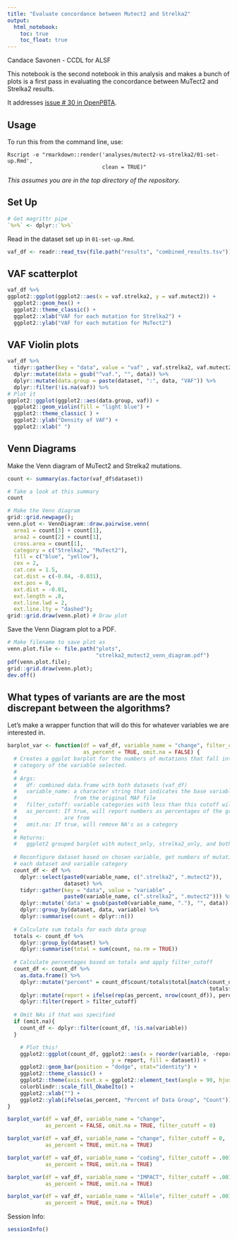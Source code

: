 ```yaml
---
title: "Evaluate concordance between Mutect2 and Strelka2"
output:   
  html_notebook: 
    toc: true
    toc_float: true
---
```


Candace Savonen - CCDL for ALSF

This notebook is the second notebook in this analysis and makes a bunch of plots
is a first pass in evaluating the concordance between MuTect2 and Strelka2 
results.

It addresses [issue \# 30 in OpenPBTA](https://github.com/AlexsLemonade/OpenPBTA-analysis/issues/30).

## Usage

To run this from the command line, use:
```
Rscript -e "rmarkdown::render('analyses/mutect2-vs-strelka2/01-set-up.Rmd', 
                              clean = TRUE)"
```

 _This assumes you are in the top directory of the repository._
 
## Set Up

```r
# Get magrittr pipe
`%>%` <- dplyr::`%>%`
```

Read in the dataset set up in `01-set-up.Rmd`.

```r
vaf_df <- readr::read_tsv(file.path("results", "combined_results.tsv"))
```

## VAF scatterplot

```r
vaf_df %>%
ggplot2::ggplot(ggplot2::aes(x = vaf.strelka2, y = vaf.mutect2)) + 
  ggplot2::geom_hex() +
  ggplot2::theme_classic() + 
  ggplot2::xlab("VAF for each mutation for Strelka2") + 
  ggplot2::ylab("VAF for each mutation for MuTect2") 
```

## VAF Violin plots

```r
vaf_df %>%
  tidyr::gather(key = "data", value = "vaf" , vaf.strelka2, vaf.mutect2) %>%
  dplyr::mutate(data = gsub("^vaf.", "", data)) %>% 
  dplyr::mutate(data.group = paste(dataset, ":", data, "VAF")) %>%
  dplyr::filter(!is.na(vaf)) %>%
# Plot it
ggplot2::ggplot(ggplot2::aes(data.group, vaf)) + 
  ggplot2::geom_violin(fill = "light blue") +
  ggplot2::theme_classic( ) + 
  ggplot2::ylab("Density of VAF") + 
  ggplot2::xlab(" ")
```

## Venn Diagrams

Make the Venn diagram of MuTect2 and Strelka2 mutations. 

```r
count <- summary(as.factor(vaf_df$dataset))

# Take a look at this summary
count
```

```r
# Make the Venn diagram
grid::grid.newpage();
venn.plot <- VennDiagram::draw.pairwise.venn(
  area1 = count[3] + count[1],
  area2 = count[2] + count[1],
  cross.area = count[1],
  category = c("Strelka2", "MuTect2"),
  fill = c("blue", "yellow"),
  cex = 2,
  cat.cex = 1.5,
  cat.dist = c(-0.04, -0.031),
  ext.pos = 0,
  ext.dist = -0.01,
  ext.length = .8,
  ext.line.lwd = 2,
  ext.line.lty = "dashed");
grid::grid.draw(venn.plot) # Draw plot
```

Save the Venn Diagram plot to a PDF. 

```r
# Make filename to save plot as
venn.plot.file <- file.path("plots", 
                            "strelka2_mutect2_venn_diagram.pdf")
pdf(venn.plot.file);
grid::grid.draw(venn.plot);
dev.off()
```

## What types of variants are are the most discrepant between the algorithms?

Let's make a wrapper function that will do this for whatever variables we are 
interested in. 

```r
barplot_var <- function(df = vaf_df, variable_name = "change", filter_cutoff = 0, 
                        as_percent = TRUE, omit.na = FALSE) {
  # Creates a ggplot barplot for the numbers of mutations that fall into each 
  # category of the variable selected. 
  #
  # Args:
  #   df: combined data.frame with both datasets (vaf_df)
  #   variable_name: a character string that indicates the base variable name 
  #                  from the original MAF file
  #   filter_cutoff: variable categories with less than this cutoff will be removed
  #   as_percent: If true, will report numbers as percentages of the group they 
  #               are from
  #   omit.na: If true, will remove NA's as a category
  #
  # Returns:
  #   ggplot2 grouped barplot with mutect_only, strelka2_only, and both as groups
  
  # Reconfigure dataset based on chosen variable, get numbers of mutations for 
  # each dataset and variable category
  count_df <- df %>%
    dplyr::select(paste0(variable_name, c(".strelka2", ".mutect2")),
                  dataset) %>%
    tidyr::gather(key = "data", value = "variable" , 
                  paste0(variable_name, c(".strelka2", ".mutect2"))) %>%
    dplyr::mutate('data' = gsub(paste0(variable_name, "."), "", data)) %>%
    dplyr::group_by(dataset, data, variable) %>% 
    dplyr::summarise(count = dplyr::n())
  
  # Calculate sum totals for each data group
  totals <- count_df %>%
    dplyr::group_by(dataset) %>%
    dplyr::summarise(total = sum(count, na.rm = TRUE)) 
   
  # Calculate percentages based on totals and apply filter_cutoff 
  count_df <- count_df %>%
    as.data.frame() %>%
    dplyr::mutate("percent" = count_df$count/totals$total[match(count_df$dataset, 
                                                                totals$dataset)]) %>%
    dplyr::mutate(report = ifelse(rep(as_percent, nrow(count_df)), percent, count)) %>%
    dplyr::filter(report > filter_cutoff) 
  
  # Omit NAs if that was specified
  if (omit.na){
    count_df <- dplyr::filter(count_df, !is.na(variable))
  }

    # Plot this!
    ggplot2::ggplot(count_df, ggplot2::aes(x = reorder(variable, -report), 
                                 y = report, fill = dataset)) + 
    ggplot2::geom_bar(position = "dodge", stat="identity") + 
    ggplot2::theme_classic() +
    ggplot2::theme(axis.text.x = ggplot2::element_text(angle = 90, hjust = 1)) +
    colorblindr::scale_fill_OkabeIto() + 
    ggplot2::xlab("") +
    ggplot2::ylab(ifelse(as_percent, "Percent of Data Group", "Count"))
}
```

```r
barplot_var(df = vaf_df, variable_name = "change", 
            as_percent = FALSE, omit.na = TRUE, filter_cutoff = 0)
```

```r
barplot_var(df = vaf_df, variable_name = "change", filter_cutoff = 0, 
            as_percent = TRUE, omit.na = TRUE)
```

```r
barplot_var(df = vaf_df, variable_name = "coding", filter_cutoff = .001, 
            as_percent = TRUE, omit.na = TRUE)
```

```r
barplot_var(df = vaf_df, variable_name = "IMPACT", filter_cutoff = .001, 
            as_percent = TRUE, omit.na = TRUE)
```

```r
barplot_var(df = vaf_df, variable_name = "Allele", filter_cutoff = .001, 
            as_percent = TRUE, omit.na = TRUE)
```
Session Info: 

```r
sessionInfo()
```